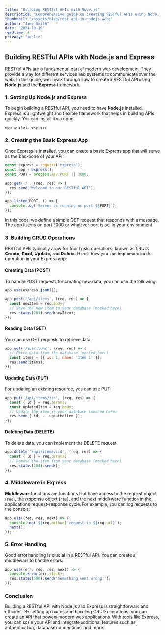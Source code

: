 ```yaml
---
title: "Building RESTful APIs with Node.js"
description: "Comprehensive guide on creating RESTful APIs using Node.js and the Express framework effectively."
thumbnail: "/assets/blog/rest-api-in-nodejs.webp"
author: "Jane Smith"
date: "2024-10-19"
readtime: 4
privacy: "public"
---
```


## Building RESTful APIs with Node.js and Express

RESTful APIs are a fundamental part of modern web development. They provide a way for different services and systems to communicate over the web. In this guide, we’ll walk through how to create a RESTful API using **Node.js** and the **Express** framework.

### 1. Setting Up Node.js and Express

To begin building a RESTful API, you need to have **Node.js** installed. Express is a lightweight and flexible framework that helps in building APIs quickly. You can install it via npm:

```bash
npm install express
```

### 2. Creating the Basic Express App

Once Express is installed, you can create a basic Express app that will serve as the backbone of your API:

```javascript
const express = require('express');
const app = express();
const PORT = process.env.PORT || 3000;

app.get('/', (req, res) => {
  res.send('Welcome to our RESTful API');
});

app.listen(PORT, () => {
  console.log(`Server is running on port ${PORT}`);
});
```

In this code, we define a simple GET request that responds with a message. The app listens on port 3000 or whatever port is set in your environment.

### 3. Building CRUD Operations

RESTful APIs typically allow for four basic operations, known as CRUD: **Create**, **Read**, **Update**, and **Delete**. Here’s how you can implement each operation in your Express app:

#### Creating Data (POST)

To handle POST requests for creating new data, you can use the following:

```javascript
app.use(express.json());

app.post('/api/items', (req, res) => {
  const newItem = req.body;
  // Save the new item to your database (mocked here)
  res.status(201).send(newItem);
});
```

#### Reading Data (GET)

You can use GET requests to retrieve data:

```javascript
app.get('/api/items', (req, res) => {
  // Fetch data from the database (mocked here)
  const items = [{ id: 1, name: 'Item 1' }];
  res.send(items);
});
```

#### Updating Data (PUT)

For updating an existing resource, you can use PUT:

```javascript
app.put('/api/items/:id', (req, res) => {
  const { id } = req.params;
  const updatedItem = req.body;
  // Update the item in your database (mocked here)
  res.send({ id, ...updatedItem });
});
```

#### Deleting Data (DELETE)

To delete data, you can implement the DELETE request:

```javascript
app.delete('/api/items/:id', (req, res) => {
  const { id } = req.params;
  // Remove the item from your database (mocked here)
  res.status(204).send();
});
```

### 4. Middleware in Express

**Middleware** functions are functions that have access to the request object (`req`), the response object (`res`), and the next middleware function in the application’s request-response cycle. For example, you can log requests to the console:

```javascript
app.use((req, res, next) => {
  console.log(`${req.method} request to ${req.url}`);
  next();
});
```

### 5. Error Handling

Good error handling is crucial in a RESTful API. You can create a middleware to handle errors:

```javascript
app.use((err, req, res, next) => {
  console.error(err.stack);
  res.status(500).send('Something went wrong!');
});
```

### Conclusion

Building a RESTful API with Node.js and Express is straightforward and efficient. By setting up routes and handling CRUD operations, you can create an API that powers modern web applications. With tools like Express, you can scale your API and integrate additional features such as authentication, database connections, and more.
```